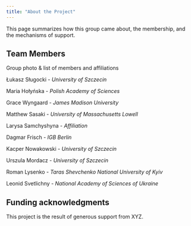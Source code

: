 ```yaml
---
title: "About the Project"
---
```


This page summarizes how this group came about, the membership, and the mechanisms of support.

## Team Members

Group photo & list of members and affiliations

Łukasz Sługocki - *University of Szczecin*

Maria Hołyńska - *Polish Academy of Sciences*

Grace Wyngaard - *James Madison University*

Matthew Sasaki - *University of Massachusetts Lowell*

Larysa Samchyshyna - *Affiliation*

Dagmar Frisch - *IGB Berlin*

Kacper Nowakowski - *University of Szczecin*

Urszula Mordacz - *University of Szczecin*

Roman Lysenko - *Taras Shevchenko National University of Kyiv*

Leonid Svetlichny - *National Academy of Sciences of Ukraine*

## Funding acknowledgments

This project is the result of generous support from XYZ.

